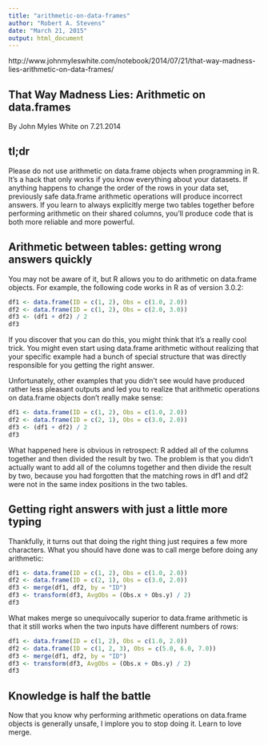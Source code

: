 ```yaml
---
title: "arithmetic-on-data-frames"
author: "Robert A. Stevens"
date: "March 21, 2015"
output: html_document
---
```


http://www.johnmyleswhite.com/notebook/2014/07/21/that-way-madness-lies-arithmetic-on-data-frames/

## That Way Madness Lies: Arithmetic on data.frames

By John Myles White on 7.21.2014

## tl;dr

Please do not use arithmetic on data.frame objects when programming in R. It’s a hack that only works if you know everything about your datasets. If anything happens to change the order of the rows in your data set, previously safe data.frame arithmetic operations will produce incorrect answers. If you learn to always explicitly merge two tables together before performing arithmetic on their shared columns, you’ll produce code that is both more reliable and more powerful.

## Arithmetic between tables: getting wrong answers quickly

You may not be aware of it, but R allows you to do arithmetic on data.frame objects. For example, the following code works in R as of version 3.0.2:

```r
df1 <- data.frame(ID = c(1, 2), Obs = c(1.0, 2.0))
df2 <- data.frame(ID = c(1, 2), Obs = c(2.0, 3.0))
df3 <- (df1 + df2) / 2
df3
```

If you discover that you can do this, you might think that it’s a really cool trick. You might even start using data.frame arithmetic without realizing that your specific example had a bunch of special structure that was directly responsible for you getting the right answer.

Unfortunately, other examples that you didn’t see would have produced rather less pleasant outputs and led you to realize that arithmetic operations on data.frame objects don’t really make sense:

```r
df1 <- data.frame(ID = c(1, 2), Obs = c(1.0, 2.0))
df2 <- data.frame(ID = c(2, 1), Obs = c(3.0, 2.0))
df3 <- (df1 + df2) / 2
df3
```

What happened here is obvious in retrospect: R added all of the columns together and then divided the result by two. The problem is that you didn’t actually want to add all of the columns together and then divide the result by two, because you had forgotten that the matching rows in df1 and df2 were not in the same index positions in the two tables.

## Getting right answers with just a little more typing

Thankfully, it turns out that doing the right thing just requires a few more characters. What you should have done was to call merge before doing any arithmetic:

```r
df1 <- data.frame(ID = c(1, 2), Obs = c(1.0, 2.0))
df2 <- data.frame(ID = c(2, 1), Obs = c(3.0, 2.0))
df3 <- merge(df1, df2, by = "ID")
df3 <- transform(df3, AvgObs = (Obs.x + Obs.y) / 2)
df3
```

What makes merge so unequivocally superior to data.frame arithmetic is that it still works when the two inputs have different numbers of rows:

```r
df1 <- data.frame(ID = c(1, 2), Obs = c(1.0, 2.0))
df2 <- data.frame(ID = c(1, 2, 3), Obs = c(5.0, 6.0, 7.0))
df3 <- merge(df1, df2, by = "ID")
df3 <- transform(df3, AvgObs = (Obs.x + Obs.y) / 2)
df3
```

## Knowledge is half the battle

Now that you know why performing arithmetic operations on data.frame objects is generally unsafe, I implore you to stop doing it. Learn to love merge.
